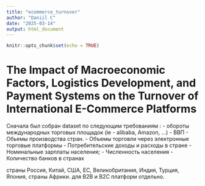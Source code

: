 ```yaml
---
title: "ecommerce_turnover"
author: "Daniil C"
date: "2025-03-14"
output: html_document
---
```


```r
knitr::opts_chunk$set(echo = TRUE)
```


# The Impact of Macroeconomic Factors, Logistics Development, and Payment Systems on the Turnover of International E-Commerce Platforms



Сначала был собран dataset по следующим требованиям : 
- обороты международных торговых площадок (ie - alibaba, Amazon, …) 
- ВВП 
- Обьемы производства стран. 
- Объемы торговли через электронные торговые платформы
- Потребительские доходы и расходы в стране
- Номинальные зарплаты населения;
- Численность населения 
- Количество банков в странах

страны Россия, Китай, США, ЕС, Великобритания, Индия, Турция, Япония, страны Африки.
для B2B и B2C платформ отдельно. 







